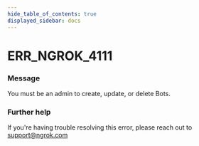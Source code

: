 ```yaml
---
hide_table_of_contents: true
displayed_sidebar: docs
---
```



# ERR_NGROK_4111

### Message

You must be an admin to create, update, or delete Bots.

### Further help

If you're having trouble resolving this error, please reach out to [support@ngrok.com](mailto:support@ngrok.com?subject=Help%20with%20ERR_NGROK_4111)

<ErrorDetails error="err_ngrok_4111" />
